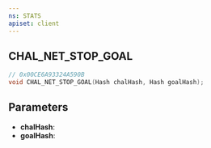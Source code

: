 ```yaml
---
ns: STATS
apiset: client
---
```

## CHAL_NET_STOP_GOAL

```c
// 0x00CE6A93324A590B
void CHAL_NET_STOP_GOAL(Hash chalHash, Hash goalHash);
```


## Parameters
* **chalHash**:
* **goalHash**: